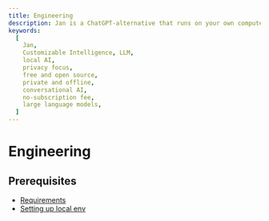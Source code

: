 ```yaml
---
title: Engineering
description: Jan is a ChatGPT-alternative that runs on your own computer, with a local API server.
keywords:
  [
    Jan,
    Customizable Intelligence, LLM,
    local AI,
    privacy focus,
    free and open source,
    private and offline,
    conversational AI,
    no-subscription fee,
    large language models,
  ]
---
```


# Engineering

## Prerequisites

- [Requirements](https://github.com/menloresearch/jan?tab=readme-ov-file#requirements-for-running-jan)
- [Setting up local env](https://github.com/menloresearch/jan?tab=readme-ov-file#contributing)
